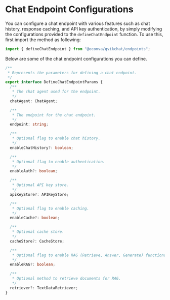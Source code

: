 # Chat Endpoint Configurations

You can configure a chat endpoint with various features such as chat history, response caching, and API key authentication, by simply modifying the configurations provided to the `defineChatEndpoint` function. To use this, first import the method as following:

```typescript copy
import { defineChatEndpoint } from "@oconva/qvikchat/endpoints";
```

Below are some of the chat endpoint configurations you can define.

```typescript copy
/**
 * Represents the parameters for defining a chat endpoint.
 */
export interface DefineChatEndpointParams {
  /**
   * The chat agent used for the endpoint.
   */
  chatAgent: ChatAgent;

  /**
   * The endpoint for the chat endpoint.
   */
  endpoint: string;

  /**
   * Optional flag to enable chat history.
   */
  enableChatHistory?: boolean;

  /**
   * Optional flag to enable authentication.
   */
  enableAuth?: boolean;

  /**
   * Optional API key store.
   */
  apiKeyStore?: APIKeyStore;

  /**
   * Optional flag to enable caching.
   */
  enableCache?: boolean;

  /**
   * Optional cache store.
   */
  cacheStore?: CacheStore;

  /**
   * Optional flag to enable RAG (Retrieve, Answer, Generate) functionality.
   */
  enableRAG?: boolean;

  /**
   * Optional method to retrieve documents for RAG.
   */
  retriever?: TextDataRetriever;
}
```
